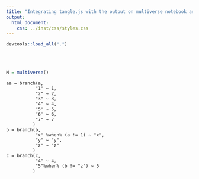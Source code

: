 ```yaml
---
title: "Integrating tangle.js with the output on multiverse notebook analysis"
output:
  html_document:
    css: ../inst/css/styles.css
---
```


```r
devtools::load_all(".")
```

<script src="./Tangle.js"></script>
<link rel="stylesheet" href="TangleKit/TangleKit.css" type="text/css">
<script type="text/javascript" src="TangleKit/mootools.js"></script>
<script type="text/javascript" src="TangleKit/sprintf.js"></script>
<script type="text/javascript" src="TangleKit/BVTouchable.js"></script>
<script type="text/javascript" src="TangleKit/TangleKit.js"></script>
<script type="text/javascript" src="./custom.js"></script>

<mv param="a" />
<br>
<mv param="b" />
<br>
<mv param="c" />

```r
M = multiverse()
```

```multiverse
aa = branch(a, 
           "1" ~ 1, 
           "2" ~ 2, 
           "3" ~ 3,
           "4" ~ 4,
           "5" ~ 5,
           "6" ~ 6,
           "7" ~ 7
          )
b = branch(b, 
           "x" %when% (a != 1) ~ "x", 
           "y" ~ "y", 
           "z" ~ "z"
          )
c = branch(c, 
           "4" ~ 4, 
           "5"%when% (b != "z") ~ 5
          )
```

<!-- ∄(a==2 <=> b==y), ((c==4 && a==1) <=> b==x), (b==z <=> c==5)  -->
<!-- <pre class='multiverse a---2 b---x c---4'>2x4</pre> -->
<!-- <p>1<b></b></p> -->
<!-- <pre class='multiverse a---3 b---x c---4'>3x4</pre> -->
<!-- <p>2<b></b></p> -->
<!-- <pre class='multiverse a---1 b---y c---4'>1y4</pre> -->
<!-- <p>3<b></b></p> -->
<!-- <pre class='multiverse a---3 b---y c---4'>3y4</pre> -->
<!-- <p>4<b></b></p> -->
<!-- <pre class='multiverse a---1 b---z c---4'>1z4</pre> -->
<!-- <p>5<b></b></p> -->
<!-- <pre class='multiverse a---2 b---z c---4'>2z4</pre> -->
<!-- <p>6<b></b></p> -->
<!-- <pre class='multiverse a---3 b---z c---4'>3z4</pre> -->
<!-- <p>7<b></b></p> -->
<!-- <pre class='multiverse a---1 b---x c---5'>1x5</pre> -->
<!-- <p>8<b></b></p> -->
<!-- <pre class='multiverse a---2 b---x c---5'>2x5</pre> -->
<!-- <p>9<b></b></p> -->
<!-- <pre class='multiverse a---3 b---x c---5'>3x5</pre> -->
<!-- <p>10<b></b></p> -->
<!-- <pre class='multiverse a---1 b---y c---5'>1y5</pre> -->
<!-- <p>11<b></b></p> -->
<!-- <pre class='multiverse a---3 b---y c---5'>3y5</pre> -->
<!-- <p>12<b></b></p> -->
<!-- <pre style="display:none;"></pre> -->

<mv param="a" />
<br>
<mv param="b" />
<br>
<mv param="c" />